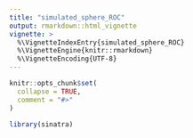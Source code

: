 ```yaml
---
title: "simulated_sphere_ROC"
output: rmarkdown::html_vignette
vignette: >
  %\VignetteIndexEntry{simulated_sphere_ROC}
  %\VignetteEngine{knitr::rmarkdown}
  %\VignetteEncoding{UTF-8}
---
```


```r
knitr::opts_chunk$set(
  collapse = TRUE,
  comment = "#>"
)
```

```r
library(sinatra)
```
